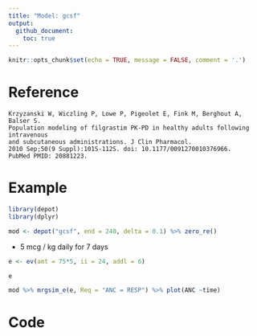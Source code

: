 ```yaml
---
title: "Model: gcsf"
output: 
  github_document: 
    toc: true
---
```


```r
knitr::opts_chunk$set(echo = TRUE, message = FALSE, comment = '.')
```


# Reference

```{}
Krzyzanski W, Wiczling P, Lowe P, Pigeolet E, Fink M, Berghout A, Balser S.
Population modeling of filgrastim PK-PD in healthy adults following intravenous
and subcutaneous administrations. J Clin Pharmacol. 
2010 Sep;50(9 Suppl):101S-112S. doi: 10.1177/0091270010376966. 
PubMed PMID: 20881223.
```

# Example

```r
library(depot)
library(dplyr)
```

```r
mod <- depot("gcsf", end = 240, delta = 0.1) %>% zero_re()
```


- 5 mcg / kg daily for 7 days

```r
e <- ev(amt = 75*5, ii = 24, addl = 6)

e
```

```r
mod %>% mrgsim_e(e, Req = "ANC = RESP") %>% plot(ANC ~time)
```

# Code
```c

```
